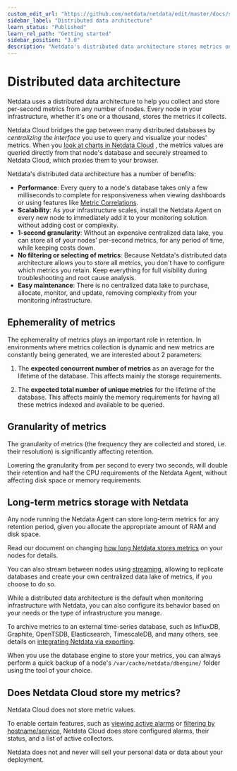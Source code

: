 ```yaml
---
custom_edit_url: "https://github.com/netdata/netdata/edit/master/docs/store/distributed-data-architecture.md"
sidebar_label: "Distributed data architecture"
learn_status: "Published"
learn_rel_path: "Getting started"
sidebar_position: "3.0"
description: "Netdata's distributed data architecture stores metrics on individual nodes for high performance and scalability using all your granular metrics."
---
```

# Distributed data architecture

Netdata uses a distributed data architecture to help you collect and store per-second metrics from any number of nodes.
Every node in your infrastructure, whether it's one or a thousand, stores the metrics it collects.

Netdata Cloud bridges the gap between many distributed databases by _centralizing the interface_ you use to query and
visualize your nodes' metrics. When you [look at charts in Netdata Cloud](/docs/getting-started/monitor-your-infrastructure/interact-with-charts)
, the metrics values are queried directly from that node's database and securely streamed to Netdata Cloud, which
proxies them to your browser.

Netdata's distributed data architecture has a number of benefits:

- **Performance**: Every query to a node's database takes only a few milliseconds to complete for responsiveness when
  viewing dashboards or using features
  like [Metric Correlations](/docs/troubleshooting-and-machine-learning/metric-correlations).
- **Scalability**: As your infrastructure scales, install the Netdata Agent on every new node to immediately add it to
  your monitoring solution without adding cost or complexity.
- **1-second granularity**: Without an expensive centralized data lake, you can store all of your nodes' per-second
  metrics, for any period of time, while keeping costs down.
- **No filtering or selecting of metrics**: Because Netdata's distributed data architecture allows you to store all
  metrics, you don't have to configure which metrics you retain. Keep everything for full visibility during
  troubleshooting and root cause analysis.
- **Easy maintenance**: There is no centralized data lake to purchase, allocate, monitor, and update, removing
  complexity from your monitoring infrastructure.

## Ephemerality of metrics

The ephemerality of metrics plays an important role in retention. In environments where metrics collection is dynamic and
new metrics are constantly being generated, we are interested about 2 parameters:

1. The **expected concurrent number of metrics** as an average for the lifetime of the database. This affects mainly the
   storage requirements.

2. The **expected total number of unique metrics** for the lifetime of the database. This affects mainly the memory
   requirements for having all these metrics indexed and available to be queried.

## Granularity of metrics

The granularity of metrics (the frequency they are collected and stored, i.e. their resolution) is significantly
affecting retention.

Lowering the granularity from per second to every two seconds, will double their retention and half the CPU requirements
of the Netdata Agent, without affecting disk space or memory requirements.

## Long-term metrics storage with Netdata

Any node running the Netdata Agent can store long-term metrics for any retention period, given you allocate the
appropriate amount of RAM and disk space.

Read our document on changing [how long Netdata stores metrics](/docs/deployment-in-production/metric-retention---database/change-how-long-netdata-stores-metrics) on your nodes for
details.

You can also stream between nodes using [streaming](/docs/deployment-in-production/streaming-and-replication/streaming-configuration-reference), allowing to replicate databases and create
your own centralized data lake of metrics, if you choose to do so.

While a distributed data architecture is the default when monitoring infrastructure with Netdata, you can also configure
its behavior based on your needs or the type of infrastructure you manage.

To archive metrics to an external time-series database, such as InfluxDB, Graphite, OpenTSDB, Elasticsearch,
TimescaleDB, and many others, see details on [integrating Netdata via exporting](/docs/second-move-exporting-data).

When you use the database engine to store your metrics, you can always perform a quick backup of a node's
`/var/cache/netdata/dbengine/` folder using the tool of your choice.

## Does Netdata Cloud store my metrics?

Netdata Cloud does not store metric values.

To enable certain features, such as [viewing active alarms](/docs/getting-started/monitor-your-infrastructure/view-active-alerts)
or [filtering by hostname/service](https://learn.netdata.cloud/docs/cloud/war-rooms#node-filter), Netdata Cloud does
store configured alarms, their status, and a list of active collectors.

Netdata does not and never will sell your personal data or data about your deployment.



